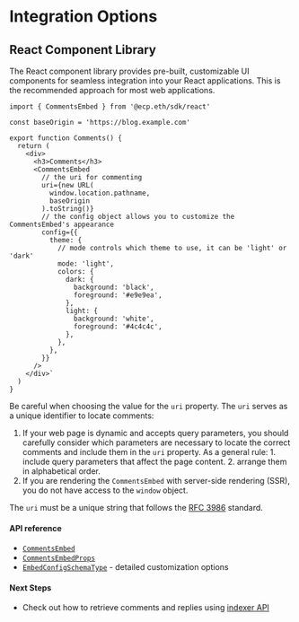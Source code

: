 # Integration Options

## React Component Library

The React component library provides pre-built, customizable UI components for seamless integration into your React applications.
This is the recommended approach for most web applications.

```tsx
import { CommentsEmbed } from '@ecp.eth/sdk/react'

const baseOrigin = 'https://blog.example.com'

export function Comments() {
  return (
    <div>
      <h3>Comments</h3>
      <CommentsEmbed
        // the uri for commenting
        uri={new URL(
          window.location.pathname,
          baseOrigin
        ).toString()}
        // the config object allows you to customize the CommentsEmbed's appearance
        config={{
          theme: {
            // mode controls which theme to use, it can be 'light' or 'dark'
            mode: 'light',
            colors: {
              dark: {
                background: 'black',
                foreground: '#e9e9ea',
              },
              light: {
                background: 'white',
                foreground: '#4c4c4c',
              },
            },
          },
        }}
      />
    </div>`
  )
}
```

Be careful when choosing the value for the `uri` property. The `uri` serves as a unique identifier to locate comments:

1. If your web page is dynamic and accepts query parameters, you should carefully consider which parameters are necessary to locate the correct comments
   and include them in the `uri` property. As a general rule: 1. include query parameters that affect the page content. 2. arrange them in alphabetical order.
2. If you are rendering the `CommentsEmbed` with server-side rendering (SSR), you do not have access to the `window` object.

The `uri` must be a unique string that follows the [RFC 3986](https://datatracker.ietf.org/doc/html/rfc3986) standard.

#### API reference

- [`CommentsEmbed`](/sdk-reference/react/functions/CommentsEmbed)
- [`CommentsEmbedProps`](/sdk-reference/react/type-aliases/CommentsEmbedProps)
- [`EmbedConfigSchemaType`](/sdk-reference/schemas/type-aliases/EmbedConfigSchemaType) - detailed customization options

#### Next Steps

- Check out how to retrieve comments and replies using [indexer API](/integration-options/indexer-api)

